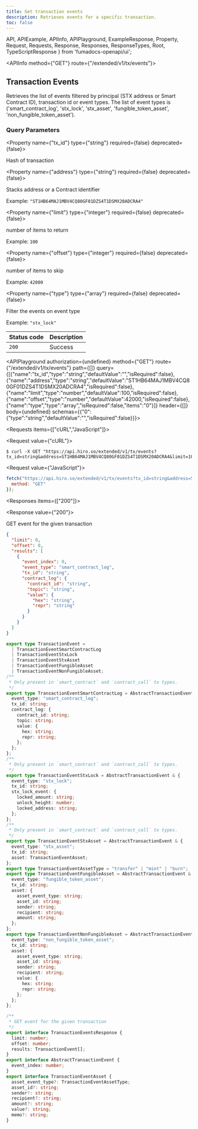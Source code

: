```yaml
---
title: Get transaction events
description: Retrieves events for a specific transaction.
toc: false
---
```


  API,
  APIExample,
  APIInfo,
  APIPlayground,
  ExampleResponse,
  Property,
  Request,
  Requests,
  Response,
  Responses,
  ResponseTypes,
  Root,
  TypeScriptResponse
} from 'fumadocs-openapi/ui';

<Root baseUrl="https://api.hiro.so">

<API>

<APIInfo method={"GET"} route={"/extended/v1/tx/events"}>

## Transaction Events

Retrieves the list of events filtered by principal (STX address or Smart Contract ID), transaction id or event types. The list of event types is ('smart_contract_log', 'stx_lock', 'stx_asset', 'fungible_token_asset', 'non_fungible_token_asset').
### Query Parameters

<Property name={"tx_id"} type={"string"} required={false} deprecated={false}>

Hash of transaction

</Property>

<Property name={"address"} type={"string"} required={false} deprecated={false}>

Stacks address or a Contract identifier

<span>Example: `"ST1HB64MAJ1MBV4CQ80GF01DZS4T1DSMX20ADCRA4"`</span>

</Property>

<Property name={"limit"} type={"integer"} required={false} deprecated={false}>

number of items to return

<span>Example: `100`</span>

</Property>

<Property name={"offset"} type={"integer"} required={false} deprecated={false}>

number of items to skip

<span>Example: `42000`</span>

</Property>

<Property name={"type"} type={"array<string>"} required={false} deprecated={false}>

Filter the events on event type

<span>Example: `"stx_lock"`</span>

</Property>

| Status code | Description |
| :------ | :------ |
| `200` | Success |

<APIPlayground authorization={undefined} method={"GET"} route={"/extended/v1/tx/events"} path={[]} query={[{"name":"tx_id","type":"string","defaultValue":"","isRequired":false},{"name":"address","type":"string","defaultValue":"ST1HB64MAJ1MBV4CQ80GF01DZS4T1DSMX20ADCRA4","isRequired":false},{"name":"limit","type":"number","defaultValue":100,"isRequired":false},{"name":"offset","type":"number","defaultValue":42000,"isRequired":false},{"name":"type","type":"array","isRequired":false,"items":"0"}]} header={[]} body={undefined} schemas={{"0":{"type":"string","defaultValue":"","isRequired":false}}}>

</APIPlayground>

</APIInfo>

<APIExample>

<Requests items={["cURL","JavaScript"]}>

<Request value={"cURL"}>

```terminal
$ curl -X GET "https://api.hiro.so/extended/v1/tx/events?tx_id=string&address=ST1HB64MAJ1MBV4CQ80GF01DZS4T1DSMX20ADCRA4&limit=100&offset=42000&type=stx_lock"
```

</Request>

<Request value={"JavaScript"}>

```js
fetch("https://api.hiro.so/extended/v1/tx/events?tx_id=string&address=ST1HB64MAJ1MBV4CQ80GF01DZS4T1DSMX20ADCRA4&limit=100&offset=42000&type=stx_lock", {
  method: "GET"
});
```

</Request>

</Requests>

<Responses items={["200"]}>

<Response value={"200"}>

GET event for the given transaction

<ResponseTypes>

<ExampleResponse>

```json
{
  "limit": 0,
  "offset": 0,
  "results": [
    {
      "event_index": 0,
      "event_type": "smart_contract_log",
      "tx_id": "string",
      "contract_log": {
        "contract_id": "string",
        "topic": "string",
        "value": {
          "hex": "string",
          "repr": "string"
        }
      }
    }
  ]
}
```

</ExampleResponse>

<TypeScriptResponse>

```ts
export type TransactionEvent =
  | TransactionEventSmartContractLog
  | TransactionEventStxLock
  | TransactionEventStxAsset
  | TransactionEventFungibleAsset
  | TransactionEventNonFungibleAsset;
/**
 * Only present in `smart_contract` and `contract_call` tx types.
 */
export type TransactionEventSmartContractLog = AbstractTransactionEvent & {
  event_type: "smart_contract_log";
  tx_id: string;
  contract_log: {
    contract_id: string;
    topic: string;
    value: {
      hex: string;
      repr: string;
    };
  };
};
/**
 * Only present in `smart_contract` and `contract_call` tx types.
 */
export type TransactionEventStxLock = AbstractTransactionEvent & {
  event_type: "stx_lock";
  tx_id: string;
  stx_lock_event: {
    locked_amount: string;
    unlock_height: number;
    locked_address: string;
  };
};
/**
 * Only present in `smart_contract` and `contract_call` tx types.
 */
export type TransactionEventStxAsset = AbstractTransactionEvent & {
  event_type: "stx_asset";
  tx_id: string;
  asset: TransactionEventAsset;
};
export type TransactionEventAssetType = "transfer" | "mint" | "burn";
export type TransactionEventFungibleAsset = AbstractTransactionEvent & {
  event_type: "fungible_token_asset";
  tx_id: string;
  asset: {
    asset_event_type: string;
    asset_id: string;
    sender: string;
    recipient: string;
    amount: string;
  };
};
export type TransactionEventNonFungibleAsset = AbstractTransactionEvent & {
  event_type: "non_fungible_token_asset";
  tx_id: string;
  asset: {
    asset_event_type: string;
    asset_id: string;
    sender: string;
    recipient: string;
    value: {
      hex: string;
      repr: string;
    };
  };
};

/**
 * GET event for the given transaction
 */
export interface TransactionEventsResponse {
  limit: number;
  offset: number;
  results: TransactionEvent[];
}
export interface AbstractTransactionEvent {
  event_index: number;
}
export interface TransactionEventAsset {
  asset_event_type?: TransactionEventAssetType;
  asset_id?: string;
  sender?: string;
  recipient?: string;
  amount?: string;
  value?: string;
  memo?: string;
}
```

</TypeScriptResponse>

</ResponseTypes>

</Response>

</Responses>

</APIExample>

</API>

</Root>
